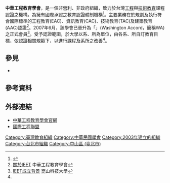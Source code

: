 {{Expand|time=2014-05-10T07:42:16+00:00}}
{{Distinguish|中華工程}} 
'''中華工程教育學會'''，是一個非營利、非政府組織，致力於台灣[[工程|工程]]與[[技術|技術]][[教育|教育]]課程認證之機構。為擁有國際承認之教育認證體制機構<ref name="工程教育學會認證入華盛頓協定">{{cite news|title=工程教育學會認證入華盛頓協定|url=http://www.lihpao.com/?action-viewnews-itemid-27423|language=zh-hant|publisher=台灣立報|date=2007年10月7日|quote=|deadurl=yes|archiveurl=https://web.archive.org/web/20160304111022/http://www.lihpao.com/?action-viewnews-itemid-27423|archivedate=2016年3月4日|accessdate=2014年5月10日}}</ref>。主要業務在於規劃及執行符合國際標準的工程教育(EAC)、資訊教育(CAC)、技術教育(TAC)及建築教育(AAC)認證<ref>[http://www.ieet.org.tw/tw/ 關於IEET] {{Wayback|url=http://www.ieet.org.tw/tw/ |date=20170505222105 }} 中華工程教育學會</ref>。2007年6月，該學會已晉升為「{{link-en|華盛頓協定|Washington Accord}}」(Washington Accord，簡稱WA)之正式會員<ref>[http://www.ksu.edu.tw/cht/unit/D/T/CE/MER/pageDetail/11051/ IEET成立背景] {{Wayback|url=http://www.ksu.edu.tw/cht/unit/D/T/CE/MER/pageDetail/11051/ |date=20160304061523 }} 崑山科技大學</ref>。受予認證範圍，於大學以系、所為單位，由各系、所自訂教育目標，依認證相關規範下，以進行課程及系所之改善<ref name="工程教育學會認證入華盛頓協定"/>。

==參見==
*{{link-en|華盛頓協定|Washington Accord}}

==參考資料==
{{Reflist}}

==外部連結==
*[https://www.ieet.org.tw/ 中華工程教育學會官網]{{Wayback|url=https://www.ieet.org.tw/ |date=20191218092505 }}{{zh-tw}}
*[http://www.ieagreements.org/ 國際工程聯盟]{{Wayback|url=http://www.ieagreements.org/ |date=20140517165450 }}{{en}}

[[Category:臺灣教育組織|Category:臺灣教育組織]]
[[Category:中華民國學會|Category:中華民國學會]]
[[Category:2003年建立的組織|Category:2003年建立的組織]]
[[Category:台北市組織|Category:台北市組織]]
[[Category:中山區_(臺北市)|Category:中山區 (臺北市)]]